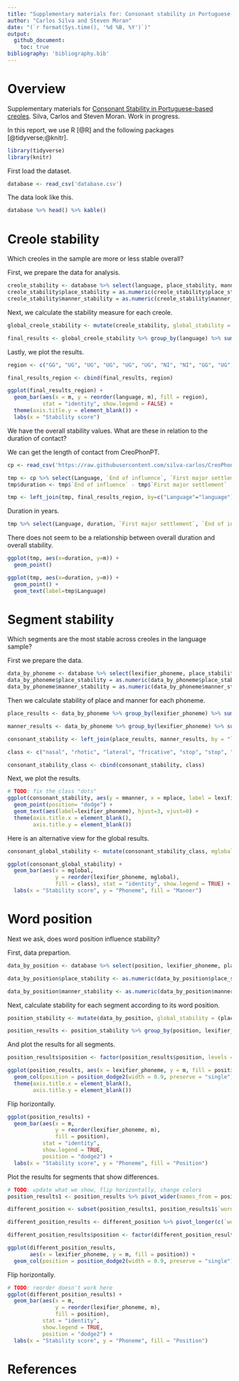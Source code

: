 ```yaml
---
title: "Supplementary materials for: Consonant stability in Portuguese-based creoles"
author: "Carlos Silva and Steven Moran"
date: "(`r format(Sys.time(), '%d %B, %Y')`)"
output:
  github_document:
    toc: true
bibliography: 'bibliography.bib'
---
```

  
# Overview
  
Supplementary materials for [Consonant Stability in Portuguese-based creoles](https://www.overleaf.com/project/60cdac0dd5871295e0f608fc). Silva, Carlos and Steven Moran. Work in progress.

In this report, we use R [@R] and the following packages [@tidyverse;@knitr].

```r
library(tidyverse)
library(knitr)
```

First load the dataset.

```r
database <- read_csv('database.csv')
```

The data look like this.

```r
database %>% head() %>% kable()
```

# Creole stability

Which creoles in the sample are more or less stable overall?

First, we prepare the data for analysis.

```r
creole_stability <- database %>% select(language, place_stability, manner_stability)
creole_stability$place_stability = as.numeric(creole_stability$place_stability)
creole_stability$manner_stability = as.numeric(creole_stability$manner_stability)
```

Next, we calculate the stability measure for each creole.

```r
global_creole_stability <- mutate(creole_stability, global_stability = (place_stability + manner_stability)/2)

final_results <- global_creole_stability %>% group_by(language) %>% summarize(m = mean(global_stability, na.rm = TRUE))
```

Lastly, we plot the results.

```r
region <- c("GG", "UG", "UG", "UG", "UG", "UG", "NI", "NI", "GG", "UG", "SI", "NI", "SA", "GG", "GG", "SI")

final_results_region <- cbind(final_results, region)

ggplot(final_results_region) + 
  geom_bar(aes(x = m, y = reorder(language, m), fill = region), 
           stat = "identity", show.legend = FALSE) +
  theme(axis.title.y = element_blank()) +
  labs(x = "Stability score")
```

We have the overall stability values. What are these in relation to the duration of contact?

We can get the length of contact from CreoPhonPT.

```r
cp <- read_csv('https://raw.githubusercontent.com/silva-carlos/CreoPhonPt/main/stability_creoles_dataset.csv?token=AAIGDLXLDIORFDAC64GJ4V3BTTHNW')

tmp <- cp %>% select(Language, `End of influence`, `First major settlement`) %>% distinct()
tmp$duration <- tmp$`End of influence` - tmp$`First major settlement`

tmp <- left_join(tmp, final_results_region, by=c("Language"="language"))
```

Duration in years.

```r
tmp %>% select(Language, duration, `First major settlement`, `End of influence`) %>% arrange(desc(duration)) %>% kable()
```

There does not seem to be a relationship between overall duration and overall stability.

```r
ggplot(tmp, aes(x=duration, y=m)) +
  geom_point()

ggplot(tmp, aes(x=duration, y=m)) +
  geom_point() +
  geom_text(label=tmp$Language)
```


# Segment stability

Which segments are the most stable across creoles in the language sample?

First we prepare the data.

```r
data_by_phoneme <- database %>% select(lexifier_phoneme, place_stability, manner_stability)
data_by_phoneme$place_stability = as.numeric(data_by_phoneme$place_stability)
data_by_phoneme$manner_stability = as.numeric(data_by_phoneme$manner_stability)
```

Then we calculate stability of place and manner for each phoneme.

```r
place_results <- data_by_phoneme %>% group_by(lexifier_phoneme) %>% summarize(mplace = mean(place_stability, na.rm = TRUE))

manner_results <- data_by_phoneme %>% group_by(lexifier_phoneme) %>% summarize(mmanner = mean(manner_stability, na.rm = TRUE))

consonant_stability <- left_join(place_results, manner_results, by = "lexifier_phoneme")

class <- c("nasal", "rhotic", "lateral", "fricative", "stop", "stop", "fricative", "stop", "stop", "lateral", "nasal", "nasal", "stop", "rhotic", "fricative", "stop", "affricate", "fricative", "fricative")

consonant_stability_class <- cbind(consonant_stability, class)
```

Next, we plot the results.

```r
# TODO: fix the class "dots"
ggplot(consonant_stability, aes(y = mmanner, x = mplace, label = lexifier_phoneme, color=class)) +
  geom_point(position= "dodge") + 
  geom_text(aes(label=lexifier_phoneme), hjust=3, vjust=0) +
  theme(axis.title.x = element_blank(),
        axis.title.y = element_blank())
```

Here is an alternative view for the global results.

```r
consonant_global_stability <- mutate(consonant_stability_class, mglobal = (mmanner + mplace)/2)

ggplot(consonant_global_stability) + 
  geom_bar(aes(x = mglobal, 
               y = reorder(lexifier_phoneme, mglobal),
               fill = class), stat = "identity", show.legend = TRUE) +
  labs(x = "Stability score", y = "Phoneme", fill = "Manner")
```


# Word position

Next we ask, does word position influence stability?

First, data prepartion.

```r
data_by_position <- database %>% select(position, lexifier_phoneme, place_stability, manner_stability) %>% mutate(position = tolower(position))

data_by_position$place_stability <- as.numeric(data_by_position$place_stability)

data_by_position$manner_stability <- as.numeric(data_by_position$manner_stability)
```

Next, calculate stability for each segment according to its word position.

```r
position_stability <- mutate(data_by_position, global_stability = (place_stability + manner_stability)/2)

position_results <- position_stability %>% group_by(position, lexifier_phoneme) %>% summarize(m = mean(global_stability, na.rm = TRUE))
```

And plot the results for all segments.

```r
position_results$position <- factor(position_results$position, levels = c('word-initial', 'word-medial', 'word-final'))

ggplot(position_results, aes(x = lexifier_phoneme, y = m, fill = position)) + 
  geom_col(position = position_dodge2(width = 0.9, preserve = "single")) +
  theme(axis.title.x = element_blank(),
        axis.title.y = element_blank())
```

Flip horizontally.

```r
ggplot(position_results) + 
  geom_bar(aes(x = m,
               y = reorder(lexifier_phoneme, m),
               fill = position), 
           stat = "identity", 
           show.legend = TRUE,
           position = "dodge2") +
  labs(x = "Stability score", y = "Phoneme", fill = "Position")
```

Plot the results for segments that show differences.

```r
# TODO: update what we show, flip horizontally, change colors
position_results1 <- position_results %>% pivot_wider(names_from = position, values_from = m)

different_position <- subset(position_results1, position_results1$`word-initial` != position_results1$`word-medial` | position_results1$`word-final` != position_results1$`word-medial`)

different_position_results <- different_position %>% pivot_longer(c(`word-initial`, `word-medial`, `word-final`), names_to = "position", values_to = "m")

different_position_results$position <- factor(different_position_results$position, levels = c('word-initial', 'word-medial', 'word-final'))

ggplot(different_position_results, 
       aes(x = lexifier_phoneme, y = m, fill = position)) + 
  geom_col(position = position_dodge2(width = 0.9, preserve = "single"))
```
Flip horizontally.

```r
# TODO: reorder doesn't work here
ggplot(different_position_results) + 
  geom_bar(aes(x = m,
               y = reorder(lexifier_phoneme, m),
               fill = position), 
           stat = "identity", 
           show.legend = TRUE,
           position = "dodge2") +
  labs(x = "Stability score", y = "Phoneme", fill = "Position")
```

# References
